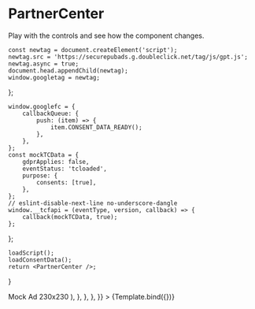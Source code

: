
# PartnerCenter

Play with the controls and see how the component changes.

<Meta title="Components/PartnerCenter" component={PartnerCenter} />

    const newtag = document.createElement('script');
    newtag.src = 'https://securepubads.g.doubleclick.net/tag/js/gpt.js';
    newtag.async = true;
    document.head.appendChild(newtag);
    window.googletag = newtag;
};

    window.googlefc = {
        callbackQueue: {
            push: (item) => {
                item.CONSENT_DATA_READY();
            },
        },
    };
    const mockTCData = {
        gdprApplies: false,
        eventStatus: 'tcloaded',
        purpose: {
            consents: [true],
        },
    };
    // eslint-disable-next-line no-underscore-dangle
    window.__tcfapi = (eventType, version, callback) => {
        callback(mockTCData, true);
    };
};

    loadScript();
    loadConsentData();
    return <PartnerCenter />;
}

<Canvas>
    <Story
        name="Playground"
        parameters={{
            custom: {
                mocks: {
                    AdSlot: {
                        impl: (
                            <div className={styles['ad-slot']}>
                                Mock Ad 230x230
                            </div>
                        ),
                    },
                },
            },
        }}
    >
        {Template.bind({})}
    </Story>
</Canvas>
